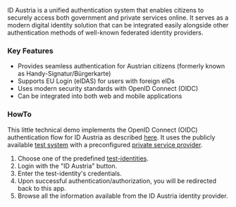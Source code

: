 ID Austria is a unified authentication system that enables citizens to securely access both government and private services online.
It serves as a modern digital identity solution that can be integrated easily alongside other authentication methods of well-known federated identity providers.

### Key Features
- Provides seamless authentication for Austrian citizens (formerly known as Handy-Signatur/Bürgerkarte)
- Supports EU Login (eIDAS) for users with foreign eIDs
- Uses modern security standards with OpenID Connect (OIDC)
- Can be integrated into both web and mobile applications

### HowTo
This little technical demo implements the OpenID Connect (OIDC) authentication flow for ID Austria as described [here](https://eid.egiz.gv.at/anbindung/direkte-anbindung/anbindung-oidc/).
It uses the publicly available [test system](https://eid.egiz.gv.at/anbindung/testidentitaeten/)
with a preconfigured [private service provider](https://eid.egiz.gv.at/anbindung/registrierung/registrierung-von-privaten-service-providern/).

1. Choose one of the predefined [test-identities](https://eid.egiz.gv.at/anbindung/testidentitaeten/vordefinierte-testidentitaeten/).
2. Login with the "ID Austria" button.
3. Enter the test-identity's credentials.
4. Upon successful authentication/authorization, you will be redirected back to this app.
5. Browse all the information available from the ID Austria identity provider.
